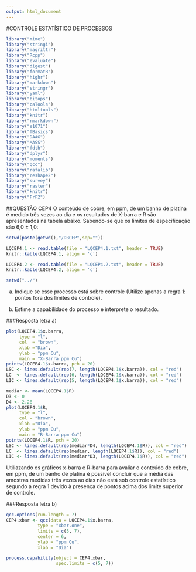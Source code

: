 ```yaml
---
output: html_document
---
```

#CONTROLE ESTATÍSTICO DE PROCESSOS
```r
library("mime")
library("stringi")
library("magrittr") 
library("Rcpp")
library("evaluate")
library("digest")
library("formatR")
library("highr")
library("markdown")
library("stringr")
library("yaml")
library("bitops")
library("caTools")
library("htmltools")
library("knitr")
library("rmarkdown")
library("e1071")
library("fBasics")
library("DAAG")
library("MASS")
library("fdth")
library("dplyr")
library("moments")
library("qcc")
library("rafalib")
library("reshape2")
library("survey")
library("raster")
library("knitr")
library("FrF2")
```

##QUESTÃO CEP4
O conteúdo de cobre, em ppm, de um banho de platina é medido três vezes ao dia e os resultados de X-barra e R são apresentados na tabela abaixo. Sabendo-se que os limites de especificação são 6,0 ± 1,0:

```r
setwd(paste(getwd(),"/DBCEP",sep=""))

LQCEP4.1 <- read.table(file = "LQCEP4.1.txt", header = TRUE)
knitr::kable(LQCEP4.1, align = 'c')

LQCEP4.2 <- read.table(file = "LQCEP4.2.txt", header = TRUE)
knitr::kable(LQCEP4.2, align = 'c')

setwd("../")
```

a) Indique se esse processo está sobre controle (Utilize apenas a regra 1: pontos fora dos limites de controle).

b) Estime a capabilidade do processo e interprete o resultado.

###Resposta letra a)
```r
plot(LQCEP4.1$x.barra,
     type = "l",
     col  = "brown",
     xlab ="Dia",
     ylab = "ppm Cu",
     main = "X-Barra ppm Cu")
points(LQCEP4.1$x.barra, pch = 20)
LSC <- lines.default(rep(7, length(LQCEP4.1$x.barra)), col = "red")
LC  <- lines.default(rep(6, length(LQCEP4.1$x.barra)), col = "red")
LIC <- lines.default(rep(5, length(LQCEP4.1$x.barra)), col = "red")

mediar <- mean(LQCEP4.1$R)
D3 <- 0
D4 <- 2.28
plot(LQCEP4.1$R,
     type = "l",
     col = "brown",
     xlab ="Dia",
     ylab = "ppm Cu",
     main = "R-Barra ppm Cu")
points(LQCEP4.1$R, pch = 20)
LSC <- lines.default(rep(mediar*D4, length(LQCEP4.1$R)), col = "red")
LC  <- lines.default(rep(mediar, length(LQCEP4.1$R)), col = "red")
LIC <- lines.default(rep(mediar*D3, length(LQCEP4.1$R)), col = "red")
```

Utiliazando os gráficos x-barra e R-barra para avaliar o conteúdo de cobre, em ppm, de um banho de platina é possível concluir que a média das amostras medidas três vezes ao dias não está sob controle estatístico segundo a regra 1 devido à presença de pontos acima dos limite superior de controle.

###Resposta letra b)
```r
qcc.options(run.length = 7)
CEP4.xbar <- qcc(data = LQCEP4.1$x.barra,
            type = "xbar.one",
            limits = c(5, 7),
            center = 6,
            ylab = "ppm Cu",
            xlab = "Dia")

process.capability(object = CEP4.xbar,
                   spec.limits = c(5, 7))
```